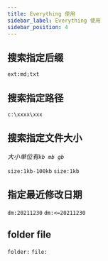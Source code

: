 ```yaml
---
title: Everything 使用
sidebar_label: Everything 使用
sidebar_position: 4
---
```


## 搜索指定后缀

`ext:md;txt`

## 搜索指定路径

`c:\xxxx\xxx`

## 搜索指定文件大小

*大小单位有`kb mb gb`*

`size:1kb-100kb` `size:1kb`

## 指定最近修改日期

`dm:20211230` `dm:<=20211230`
## folder file
`folder:` `file:`
